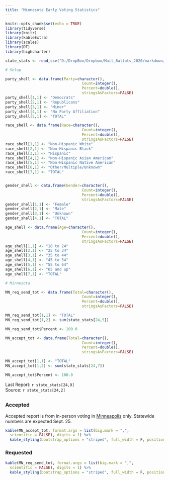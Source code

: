 ```yaml
---
title: "Minnesota Early Voting Statistics"
---
```

```r
knitr::opts_chunk$set(echo = TRUE)
library(tidyverse)
library(knitr)
library(kableExtra)
library(scales)
library(DT)
library(highcharter)

state_stats <- read_csv("D:/DropBox/Dropbox/Mail_Ballots_2020/markdown/2020G_Early_Vote.csv")

# Setup

party_shell <- data.frame(Party=character(),
                                  Count=integer(),
                                  Percent=double(),
                                  stringsAsFactors=FALSE)
party_shell[1,1] <- "Democrats"
party_shell[2,1] <- "Republicans"
party_shell[3,1] <- "Minor"
party_shell[4,1] <- "No Party Affiliation"
party_shell[5,1] <- "TOTAL"

race_shell <- data.frame(Race=character(),
                                  Count=integer(),
                                  Percent=double(),
                                  stringsAsFactors=FALSE)
race_shell[1,1] <- "Non-Hispanic White"
race_shell[2,1] <- "Non-Hispanic Black"
race_shell[3,1] <- "Hispanic"
race_shell[4,1] <- "Non-Hispanic Asian American"
race_shell[5,1] <- "Non-Hispanic Native American"
race_shell[6,1] <- "Other/Multiple/Unknown"
race_shell[7,1] <- "TOTAL"


gender_shell <- data.frame(Gender=character(),
                                  Count=integer(),
                                  Percent=double(),
                                  stringsAsFactors=FALSE)
gender_shell[1,1] <- "Female"
gender_shell[2,1] <- "Male"
gender_shell[3,1] <- "Unknown"
gender_shell[4,1] <- "TOTAL"

age_shell <- data.frame(Age=character(),
                                  Count=integer(),
                                  Percent=double(),
                                  stringsAsFactors=FALSE)
age_shell[1,1] <- "18 to 24"
age_shell[2,1] <- "25 to 34"
age_shell[3,1] <- "35 to 44"
age_shell[4,1] <- "45 to 54"
age_shell[5,1] <- "55 to 64"
age_shell[6,1] <- "65 and up"
age_shell[7,1] <- "TOTAL"

# Minnesota

MN_req_send_tot <- data.frame(Total=character(),
                                  Count=integer(),
                                  Percent=double(),
                                  stringsAsFactors=FALSE)

MN_req_send_tot[1,1] <- "TOTAL"
MN_req_send_tot[1,2] <- sum(state_stats[24,5]) 

MN_req_send_tot$Percent <- 100.0

MN_accept_tot <- data.frame(Total=character(),
                                  Count=integer(),
                                  Percent=double(),
                                  stringsAsFactors=FALSE)

MN_accept_tot[1,1] <- "TOTAL"
MN_accept_tot[1,2] <- sum(state_stats[24,7]) 

MN_accept_tot$Percent <- 100.0

```
Last Report: `r state_stats[24,9]`  
Source:  `r state_stats[24,2]`  

## {.tabset}

### Accepted
Accepted report is from in-person voting in [Minneapolis](https://twitter.com/VoteMpls/status/1307097259734118400) only. Statewide numbers are expected Sept. 25.

``` r
kable(MN_accept_tot, format.args = list(big.mark = ",", 
  scientific = FALSE), digits = 1) %>%
  kable_styling(bootstrap_options = "striped", full_width = F, position = "left")
```

### Requested  

``` r
kable(MN_req_send_tot, format.args = list(big.mark = ",", 
  scientific = FALSE), digits = 1) %>%
  kable_styling(bootstrap_options = "striped", full_width = F, position = "left")
```
